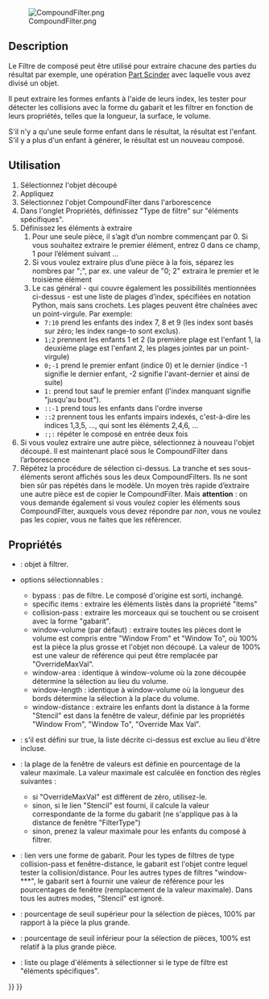 <languages/>
{{Docnav/fr
|[[Part_ExplodeCompound/fr|Éclater le composé]]
|[[Part_Boolean/fr|Opérations booléennes]]
|[[Part_Workbench/fr|Atelier Part]]
|IconL=Part_ExplodeCompound.svg
|IconR=Part_Boolean.svg
|IconC=Workbench_Part.svg
}}

{{GuiCommand/fr
|Name=Part Compound‏‎Filter
|Name/fr=Part Filtre de composé
|MenuLocation=Part → Composés → Filtre de composé
|Workbenches=[[Part_Workbench/fr|Part]]
|Version=0.17
}}

[[File:CompoundFilter.png]]

==Description==

Le Filtre de composé peut être utilisé pour extraire chacune des parties du résultat par exemple, une opération [[Part_Slice/fr|Part Scinder]] avec laquelle vous avez divisé un objet.

Il peut extraire les formes enfants à l'aide de leurs index, les tester pour détecter les collisions avec la forme du gabarit et les filtrer en fonction de leurs propriétés, telles que la longueur, la surface, le volume.

S'il n'y a qu'une seule forme enfant dans le résultat, la résultat est l'enfant. S'il y a plus d'un enfant à générer, le résultat est un nouveau composé.

<span id="Usage"></span>
==Utilisation==

<div class="mw-translate-fuzzy">
# Sélectionnez l'objet découpé
# Appliquez {{MenuCommand|Part → Composés → Filtre de composé}}
# Sélectionnez l'objet CompoundFilter dans l'arborescence
# Dans l'onglet Propriétés, définissez "Type de filtre" sur "éléments spécifiques".
# Définissez les éléments à extraire
## Pour une seule pièce, il s’agit d’un nombre commençant par 0. Si vous souhaitez extraire le premier élément, entrez 0 dans ce champ, 1 pour l’élément suivant ...
## Si vous voulez extraire plus d’une pièce à la fois, séparez les nombres par ";", par ex. une valeur de "0; 2" extraira le premier et le troisième élément
## Le cas général - qui couvre également les possibilités mentionnées ci-dessus - est une liste de plages d’index, spécifiées en notation Python, mais sans crochets. Les plages peuvent être chaînées avec un point-virgule. Par exemple:
##*   <tt>7:10</tt> prend les enfants des index 7, 8 et 9 (les index sont basés sur zéro; les index range-to sont exclus).
##*   <tt>1;2 </tt> prennent les enfants 1 et 2 (la première plage est l'enfant 1, la deuxième plage est l'enfant 2, les plages jointes par un point-virgule)
##*   <tt>0;-1</tt> prend le premier enfant (indice 0) et le dernier (indice -1 signifie le dernier enfant, -2 signifie l'avant-dernier et ainsi de suite)
##*   <tt>1:  </tt> prend tout sauf le premier enfant (l'index manquant signifie "jusqu'au bout").
##*   <tt>::-1</tt> prend tous les enfants dans l'ordre inverse
##*   <tt>::2 </tt> prennent tous les enfants impairs indexés, c'est-à-dire les indices 1,3,5, ..., qui sont les éléments 2,4,6, ...
##*   <tt>:;: </tt> répéter le composé en entrée deux fois
# Si vous voulez extraire une autre pièce, sélectionnez à nouveau l'objet découpé. Il est maintenant placé sous le CompoundFilter dans l’arborescence
# Répétez la procédure de sélection ci-dessus. La tranche et ses sous-éléments seront affichés sous les deux CompoundFilters. Ils ne sont bien sûr pas répétés dans le modèle. Un moyen très rapide d’extraire une autre pièce est de copier le CompoundFilter. Mais '''attention''' : on vous demande également si vous voulez copier les éléments sous CompoundFilter, auxquels vous devez répondre par ''non'', vous ne voulez pas les copier, vous ne faites que les référencer.
</div>

<span id="Properties"></span>
==Propriétés==

* {{PropertyData|Base}} : objet à filtrer.
* {{PropertyData|Filter Type}} options sélectionnables :
** bypass : pas de filtre. Le composé d'origine est sorti, inchangé.
** specific items : extraire les éléments listés dans la propriété "items"
** collision-pass : extraire les morceaux qui se touchent ou se croisent avec la forme "gabarit".
** window-volume (par défaut) : extraire toutes les pièces dont le volume est compris entre "Window From" et "Window To", où 100% est la pièce la plus grosse et l'objet non découpé. La valeur de 100% est une valeur de référence qui peut être remplacée par "OverrideMaxVal".
** window-area : identique à window-volume où la zone découpée détermine la sélection au lieu du volume.
** window-length : identique à window-volume où la longueur des bords détermine la sélection à la place du volume.
** window-distance : extraire les enfants dont la distance à la forme "Stencil" est dans la fenêtre de valeur, définie par les propriétés "Window From", "Window To", "Override Max Val".
* {{PropertyData|Invert}} : s'il est défini sur true, la liste décrite ci-dessus est exclue au lieu d'être incluse.
* {{PropertyData|Override Max Val}} : la plage de la fenêtre de valeurs est définie en pourcentage de la valeur maximale. La valeur maximale est calculée en fonction des règles suivantes :
** si "OverrideMaxVal" est différent de zéro, utilisez-le.
** sinon, si le lien "Stencil" est fourni, il calcule la valeur correspondante de la forme du gabarit (ne s'applique pas à la distance de fenêtre "FilterType")
** sinon, prenez la valeur maximale pour les enfants du composé à filtrer.
* {{PropertyData|Stencil}} : lien vers une forme de gabarit. Pour les types de filtres de type collision-pass et fenêtre-distance, le gabarit est l'objet contre lequel tester la collision/distance. Pour les autres types de filtres "window-***", le gabarit sert à fournir une valeur de référence pour les pourcentages de fenêtre (remplacement de la valeur maximale). Dans tous les autres modes, "Stencil" est ignoré.
* {{PropertyData|Window From}} : pourcentage de seuil supérieur pour la sélection de pièces, 100% par rapport à la pièce la plus grande.
* {{PropertyData|Window To}} : pourcentage de seuil inférieur pour la sélection de pièces, 100% est relatif à la plus grande pièce.
* {{PropertyData|items}} : liste ou plage d'éléments à sélectionner si le type de filtre est "éléments spécifiques".



{{Docnav/fr
|[[Part_ExplodeCompound/fr|Éclater le composé]]
|[[Part_Boolean/fr|Opérations booléennes]]
|[[Part_Workbench/fr|Atelier Part]]
|IconL=Part_ExplodeCompound.svg
|IconR=Part_Boolean.svg
|IconC=Workbench_Part.svg
}}

{{Part Tools navi{{#translation:}}}}
{{Userdocnavi{{#translation:}}}}
{{clear}}